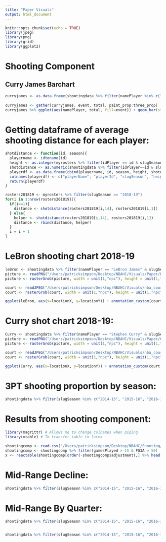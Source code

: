 ```yaml
---
title: "Paper Visuals"
output: html_document
---
```


```r
knitr::opts_chunk$set(echo = TRUE)
library(jpeg)
library(png)
library(grid)
library(ggplot2)
```

# Shooting Component
## Curry James Barchart
```r
curryjames <- as.data.frame(shootingdata %>% filter(namePlayer %in% c("Stephen Curry", "LeBron James") & slugSeason == "2018-19") %>% group_by(namePlayer) %>% summarise(count=n(), three = sum(zoneBasic %in% c("Above the Break 3", "Left Corner 3", "Right Corner 3", "Backcourt")), paint = sum(zoneBasic %in% c("In The Paint (Non-RA)", "Restricted Area"))) %>% mutate(paint_prop = paint / count, three_prop = three / count))
  
curryjames <- gather(curryjames, event, total, paint_prop:three_prop)
curryjames %>% ggplot(aes(namePlayer, total, fill=event)) + geom_bar(stat = "identity", position = 'dodge') + ggtitle("Where Curry and James Get Shots From") + xlab("") + ylab("Proportion") + scale_fill_manual(name = "Location", labels = c("Paint", "Three"), values = c("#ADD8E6", "#E8ADAA")) + theme_classic() + theme(plot.title = element_text(hjust = 0.5))

```

# Getting dataframe of average shooting distance for each player:
```r
shotdistance <- function(id, season){
  playername <- idtoname(id)
  height <- as.integer(myrosters %>% filter(idPlayer == id & slugSeason == season) %>% summarise(height=heightInches))
  shotdistance <- as.numeric(shootingdata %>% filter(idPlayer==id & slugSeason==season) %>% summarise(dist = mean(distanceShot)))
  playerdf <- as.data.frame(cbind(playername, id, season, height, shotdistance))
  colnames(playerdf) <- c("playerName", "playerId", "slugSeason", "heightInches", "shotDistance")
  return(playerdf)
}

rosters201819 <- myrosters %>% filter(slugSeason == "2018-19")
for(i in 1:nrow(rosters201819)){
  if(i==1){
    distance <- shotdistance(rosters201819[i,14], rosters201819[i,1])
  } else{
    helper <- shotdistance(rosters201819[i,14], rosters201819[i,1])
    distance <- rbind(distance, helper)
  }
  i = i + 1
}

```

# LeBron shooting chart 2018-19
```r
leBron <- shootingdata %>% filter(namePlayer == "LeBron James" & slugSeason == "2018-19")
picture <- readPNG("/Users/patricksimpson/Desktop/NBAHC/Visuals/Paper/LeBron1819.png", native = FALSE)
picture <- rasterGrob(picture, width = unit(1,"npc"), height = unit(1,"npc"))

court <- readJPEG("/Users/patricksimpson/Desktop/NBAHC/Visuals/nba_court.jpg")
court <- rasterGrob(court, width = unit(1,"npc"), height = unit(1,"npc"))

ggplot(leBron, aes(x=locationX, y=locationY)) + annotation_custom(court, -250, 250, -52, 420) +geom_point(aes(colour = typeEvent, alpha = 0.1)) + scale_color_manual(values = c("#FF0000", "#ADD8E6")) + xlim(-225,225) + ylim(-30, 397) + annotation_custom(picture, 145, 245, 310, 410) + theme(plot.title = element_text(hjust = 0.5),axis.ticks.x=element_blank(), axis.text.x=element_blank(), axis.text.y=element_blank(), axis.ticks.y=element_blank(), legend.position = "none") + xlab("") + ylab("")

```

# Curry shot chart 2018-19:
```r
Curry <- shootingdata %>% filter(namePlayer == "Stephen Curry" & slugSeason == "2018-19")
picture <- readPNG("/Users/patricksimpson/Desktop/NBAHC/Visuals/Paper/Curry1819.png", native = FALSE)
picture <- rasterGrob(picture, width = unit(1,"npc"), height = unit(1,"npc"))

court <- readJPEG("/Users/patricksimpson/Desktop/NBAHC/Visuals/nba_court.jpg")
court <- rasterGrob(court, width = unit(1,"npc"), height = unit(1,"npc"))

ggplot(Curry, aes(x=locationX, y=locationY)) + annotation_custom(court, -250, 250, -52, 420) +geom_point(aes(colour = typeEvent, alpha = 0.1)) + scale_color_manual(values = c("#FF0000", "#ADD8E6")) + xlim(-225,225) + ylim(-30, 397) + annotation_custom(picture, 145, 245, 310, 410) + theme(plot.title = element_text(hjust = 0.5), axis.ticks.x=element_blank(), axis.text.x=element_blank(), axis.text.y=element_blank(), axis.ticks.y=element_blank(), legend.position = "none") + xlab("") + ylab("")

```

# 3PT shooting proportion by season:
```r
shootingdata %>% filter(slugSeason %in% c("2014-15", "2015-16", "2016-17", "2017-18", "2018-19")) %>% group_by(slugSeason) %>% summarise(totalShots = n(), threes = sum(zoneBasic %in% c("Above the Break 3", "Left Corner 3", "Right Corner 3", "Backcourt"))) %>% mutate(prop = threes / totalShots) %>% ggplot(aes(slugSeason, prop)) + geom_col() + ylab("Proportion of 3PT Attempts") + xlab("Season") + ggtitle("Proportion of 3PT Field Goals vs. Season") + theme_classic() + theme(plot.title = element_text(hjust = 0.5)) + geom_text(aes(label=round(prop, 4)), position=position_dodge(width=0.9), vjust=-0.25) + scale_fill_manual(values = c("#B6B6B4", "#B6B6B4", "#B6B6B4","#B6B6B4","#B6B6B4"))

```

# Results from shooting component:
```r
library(magrittr) # Allows me to change colnames when piping
library(xtable) # To transfer table to latex

shootingcomp <- read.csv("/Users/patricksimpson/Desktop/NBAHC/Shooting/test.csv")
shootingcomp <- shootingcomp %>% filter(gamesPlayed > 15 & FG3A > 50)
x <- reactable(shootingcomp[order(-shootingcomp$adjustment),] %>% head() %>% select(namePlayer, Season, FG3A, adjustment) %>% set_colnames(c("Player", "Season", "FG3A", "Component")))
```

# Mid-Range Decline:
```r
shootingdata %>% filter(slugSeason %in% c("2014-15", "2015-16", "2016-17", "2017-18", "2018-19")) %>% group_by(slugSeason) %>% summarise(totalShots = n(), mr = sum(zoneBasic %in% c("Mid-Range"))) %>% mutate(prop = mr / totalShots) %>% ggplot(aes(slugSeason, prop)) + geom_col() + ylab("Proportion of Mid-Range Attempts") + xlab("Season") + ggtitle("Proportion of Mid-Range Field Goal Attempts vs. Season") + theme_classic() + theme(plot.title = element_text(hjust = 0.5)) + geom_text(aes(label=round(prop, 4)), position=position_dodge(width=0.9), vjust=-0.25) + scale_fill_manual(values = c("#B6B6B4", "#B6B6B4", "#B6B6B4","#B6B6B4","#B6B6B4"))
```

# Mid-Range By Quarter:
```r
shootingdata %>% filter(slugSeason %in% c("2014-15", "2015-16", "2016-17", "2017-18", "2018-19")) %>% filter(zoneBasic == "Mid-Range") %>% group_by(slugSeason) %>% summarise(totalshots = n(),q1 = sum(numberPeriod==1), q2 = sum(numberPeriod==2), q3 = sum(numberPeriod==3), q4 = sum(numberPeriod==4), q5 = sum(numberPeriod==5))



```

```r

shootingdata %>% filter(slugSeason %in% c("2014-15", "2015-16", "2016-17", "2017-18", "2018-19")) %>% filter(numberPeriod==4) %>% group_by(slugSeason) %>% summarise(totalshots=n(), mr=sum(zoneBasic=="Mid-Range"), three = sum(zoneBasic %in% c("Above the Break 3", "Left Corner 3", "Right Corner 3")), paint=sum(zoneBasic %in% c("In The Paint (Non-RA)", "Restricted Area"))) %>% mutate(mr_prop = mr/totalshots)




```

